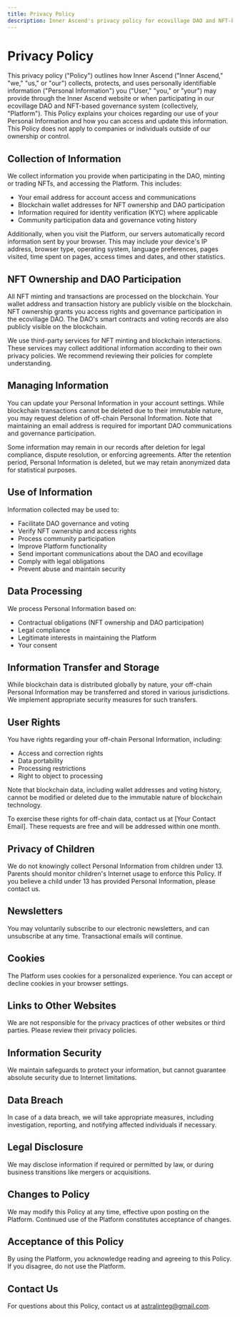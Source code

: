 ```yaml
---
title: Privacy Policy
description: Inner Ascend's privacy policy for ecovillage DAO and NFT-based governance system
---
```


# Privacy Policy

This privacy policy ("Policy") outlines how Inner Ascend ("Inner Ascend," "we," "us," or "our") collects, protects, and uses personally identifiable information ("Personal Information") you ("User," "you," or "your") may provide through the Inner Ascend website or when participating in our ecovillage DAO and NFT-based governance system (collectively, "Platform"). This Policy explains your choices regarding our use of your Personal Information and how you can access and update this information. This Policy does not apply to companies or individuals outside of our ownership or control.

## Collection of Information

We collect information you provide when participating in the DAO, minting or trading NFTs, and accessing the Platform. This includes:
- Your email address for account access and communications
- Blockchain wallet addresses for NFT ownership and DAO participation
- Information required for identity verification (KYC) where applicable
- Community participation data and governance voting history

Additionally, when you visit the Platform, our servers automatically record information sent by your browser. This may include your device's IP address, browser type, operating system, language preferences, pages visited, time spent on pages, access times and dates, and other statistics.

## NFT Ownership and DAO Participation

All NFT minting and transactions are processed on the blockchain. Your wallet address and transaction history are publicly visible on the blockchain. NFT ownership grants you access rights and governance participation in the ecovillage DAO. The DAO's smart contracts and voting records are also publicly visible on the blockchain.

We use third-party services for NFT minting and blockchain interactions. These services may collect additional information according to their own privacy policies. We recommend reviewing their policies for complete understanding.

## Managing Information

You can update your Personal Information in your account settings. While blockchain transactions cannot be deleted due to their immutable nature, you may request deletion of off-chain Personal Information. Note that maintaining an email address is required for important DAO communications and governance participation.

Some information may remain in our records after deletion for legal compliance, dispute resolution, or enforcing agreements. After the retention period, Personal Information is deleted, but we may retain anonymized data for statistical purposes.

## Use of Information

Information collected may be used to:
- Facilitate DAO governance and voting
- Verify NFT ownership and access rights
- Process community participation
- Improve Platform functionality
- Send important communications about the DAO and ecovillage
- Comply with legal obligations
- Prevent abuse and maintain security

## Data Processing

We process Personal Information based on:
- Contractual obligations (NFT ownership and DAO participation)
- Legal compliance
- Legitimate interests in maintaining the Platform
- Your consent

## Information Transfer and Storage

While blockchain data is distributed globally by nature, your off-chain Personal Information may be transferred and stored in various jurisdictions. We implement appropriate security measures for such transfers.

## User Rights

You have rights regarding your off-chain Personal Information, including:
- Access and correction rights
- Data portability
- Processing restrictions
- Right to object to processing

Note that blockchain data, including wallet addresses and voting history, cannot be modified or deleted due to the immutable nature of blockchain technology.

To exercise these rights for off-chain data, contact us at [Your Contact Email]. These requests are free and will be addressed within one month.

## Privacy of Children

We do not knowingly collect Personal Information from children under 13. Parents should monitor children's Internet usage to enforce this Policy. If you believe a child under 13 has provided Personal Information, please contact us.

## Newsletters

You may voluntarily subscribe to our electronic newsletters, and can unsubscribe at any time. Transactional emails will continue.

## Cookies

The Platform uses cookies for a personalized experience. You can accept or decline cookies in your browser settings.

## Links to Other Websites

We are not responsible for the privacy practices of other websites or third parties. Please review their privacy policies.

## Information Security

We maintain safeguards to protect your information, but cannot guarantee absolute security due to Internet limitations.

## Data Breach

In case of a data breach, we will take appropriate measures, including investigation, reporting, and notifying affected individuals if necessary.

## Legal Disclosure

We may disclose information if required or permitted by law, or during business transitions like mergers or acquisitions.

## Changes to Policy

We may modify this Policy at any time, effective upon posting on the Platform. Continued use of the Platform constitutes acceptance of changes.

## Acceptance of this Policy

By using the Platform, you acknowledge reading and agreeing to this Policy. If you disagree, do not use the Platform.

## Contact Us

For questions about this Policy, contact us at astralinteg@gmail.com.
